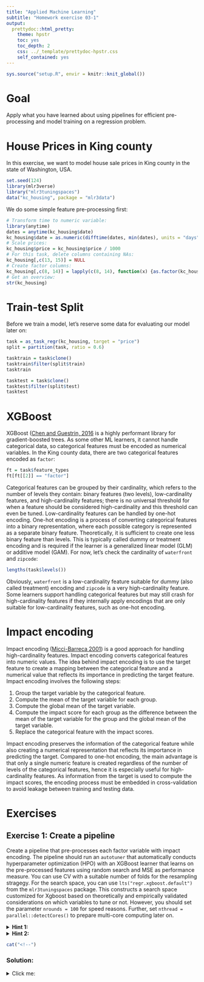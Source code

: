 ```yaml
---
title: "Applied Machine Learning"
subtitle: "Homework exercise 03-1"
output:
  prettydoc::html_pretty:
    theme: hpstr
    toc: yes
    toc_depth: 2
    css: ../_template/prettydoc-hpstr.css
    self_contained: yes
---
```


```r
sys.source("setup.R", envir = knitr::knit_global())
```

# Goal

Apply what you have learned about using pipelines for efficient pre-processing and model training on a regression problem.

# House Prices in King county

In this exercise, we want to model house sale prices in King county in the state of Washington, USA. 

```r
set.seed(124)
library(mlr3verse)
library("mlr3tuningspaces")
data("kc_housing", package = "mlr3data")
```

We do some simple feature pre-processing first:

```r
# Transform time to numeric variable:
library(anytime)
dates = anytime(kc_housing$date)
kc_housing$date = as.numeric(difftime(dates, min(dates), units = "days"))
# Scale prices:
kc_housing$price = kc_housing$price / 1000
# For this task, delete columns containing NAs:
kc_housing[,c(13, 15)] = NULL
# Create factor columns:
kc_housing[,c(8, 14)] = lapply(c(8, 14), function(x) {as.factor(kc_housing[,x])})
# Get an overview:
str(kc_housing)
```

# Train-test Split

Before we train a model, let's reserve some data for evaluating our model later on:

```r
task = as_task_regr(kc_housing, target = "price")
split = partition(task, ratio = 0.6)

tasktrain = task$clone()
tasktrain$filter(split$train)
tasktrain

tasktest = task$clone()
tasktest$filter(split$test)
tasktest
```

# XGBoost

XGBoost ([Chen and Guestrin, 2016](https://dl.acm.org/doi/10.1145/2939672.2939785) is a highly performant library for gradient-boosted trees. As some other ML learners, it cannot handle categorical data, so categorical features must be encoded as numerical variables. In the King county data, there are two categorical features encoded as `factor`:

```r
ft = task$feature_types
ft[ft[[2]] == "factor"]
```

Categorical features can be grouped by their cardinality, which refers to the number of levels they contain: binary features (two levels), low-cardinality features, and high-cardinality features; there is no universal threshold for when a feature should be considered high-cardinality and this threshold can even be tuned. Low-cardinality features can be handled by one-hot encoding. One-hot encoding is a process of converting categorical features into a binary representation, where each possible category is represented as a separate binary feature. Theoretically, it is sufficient to create one less binary feature than levels. This is typically called dummy or treatment encoding and is required if the learner is a generalized linear model (GLM) or additive model (GAM). For now, let's check the cardinality of `waterfront` and `zipcode`:

```r
lengths(task$levels())
```

Obviously, `waterfront` is a low-cardinality feature suitable for dummy (also called treatment) encoding and `zipcode` is a very high-cardinality feature. Some learners support handling categorical features but may still crash for high-cardinality features if they internally apply encodings that are only suitable for low-cardinality features, such as one-hot encoding. 

# Impact encoding

Impact encoding ([Micci-Barreca 2001](https://dl.acm.org/doi/10.1145/507533.507538)) is a good approach for handling high-cardinality features. Impact encoding converts categorical features into numeric values. The idea behind impact encoding is to use the target feature to create a mapping between the categorical feature and a numerical value that reflects its importance in predicting the target feature. Impact encoding involves the following steps:

1. Group the target variable by the categorical feature.
2. Compute the mean of the target variable for each group.
3. Compute the global mean of the target variable.
4. Compute the impact score for each group as the difference between the mean of the target variable for the group and the global mean of the target variable.
5. Replace the categorical feature with the impact scores.

Impact encoding preserves the information of the categorical feature while also creating a numerical representation that reflects its importance in predicting the target. Compared to one-hot encoding, the main advantage is that only a single numeric feature is created regardless of the number of levels of the categorical features, hence it is especially useful for high-cardinality features. As information from the target is used to compute the impact scores, the encoding process must be embedded in cross-validation to avoid leakage between training and testing data.

# Exercises

## Exercise 1: Create a pipeline

Create a pipeline that pre-processes each factor variable with impact encoding. The pipeline should run an `autotuner` that automatically conducts hyperparameter optimization (HPO) with an XGBoost learner that learns on the pre-processed features using random search and MSE as performance measure. You can use CV with a suitable number of folds for the resampling stragegy. For the search space, you can use `lts("regr.xgboost.default")` from the `mlr3tuningspaces` package. This constructs a search space customized for Xgboost based on theoretically and empirically validated considerations on which variables to tune or not. However, you should set the parameter `nrounds = 100` for speed reasons. Further, set `nthread = parallel::detectCores()` to prepare multi-core computing later on.


<details>
  <summary>**Hint 1:**</summary>
  
The pipeline must be embedded in the `autotuner`: the learner supplied to the `autotuner` must include the feature preprocessing and the XGboost learner.

</details>

<details>
  <summary>**Hint 2:**</summary>
  
```r
# Create xgboost learner:
xgb = lrn(...)

# Set search space from mlr3tuningspaces:
xgb_ts = ...

# Set nrounds and nthread:
xgb_ts$... = ....
xgb_ts$... = ....

# Combine xgb_ts with impact encoding:
xgb_ts_impact = as_learner(...)

# Use random search:
tuner = tnr(...)

#Autotuner pipeline component:
at = auto_tuner(
  tuner = ...,
  learner = ...,
  search_space = ...,
  resampling = ...,
  measure = ...,
  term_time = ...) # Maximum allowed time in seconds.

# Combine pipeline:
glrn_xgb_impact = as_learner(...)
glrn_xgb_impact$id = "XGB_enc_impact"
```

</details>

```r
cat("<!--")
```

### Solution:

<details>
<summary>Click me:</summary>

```r
# Create xgboost learner 
xgb = lrn("regr.xgboost")
as.data.table(xgb$param_set$values)

# Set search space from mlr3tuningspaces
xgb_ts = lts(xgb)
as.data.table(xgb_ts$param_set$values)

# Set nrounds and nthread:
xgb_ts$param_set$values$nrounds = 100
xgb_ts$param_set$values$nthread = parallel::detectCores()

# Combine xgb_ts with impact encoding
xgb_ts_impact = as_learner(po("encodeimpact") %>>% xgb_ts)
as.data.table(xgb_ts_impact$param_set$values)

# Use random search:
tuner = tnr("random_search")

# Create auto-tuned xgboost
auto_xgb_impact = auto_tuner(
  tuner = tuner,
  learner = xgb_ts_impact,
  resampling = rsmp("cv", folds = 2),
  measure = msr("regr.mse"),
  term_time = 20
)
```


```r
cat("-->")
```

## Exercise 2: Benchmark a pipeline

Benchmark your impact encoding pipeline from the previous task against a simple one-hot encoding pipeline that uses one-hot encoding for all factor variables. Use the same `autotuner` setup as element for both. Use two-fold CV as resampling strategy for the benchmark. Afterwards, evaluate the benchmark with MSE. Finally, assess the performance via the "untouched test set principle" by training both autotuners on `tasktrain` and evaluate their performance on `tasktest`.


<details>
  <summary>**Hint 1:**</summary>
  
To conduct the benchmark, use `benchmark(benchmark_grid(...))`.

</details>

<details>
  <summary>**Hint 2:**</summary>
  
To conduct performance evaluation, use `$aggregate()` on the benchmark object.

</details>

```r
cat("<!--")
```

### Solution:

<details>
<summary>Click me:</summary>

```r
# Pipeline for One-Hot Encoding only:
auto_xgb_oh = auto_tuner(
  tuner = tuner,
  learner = as_learner(po("encode") %>>% xgb_ts),
  resampling = rsmp("cv", folds = 2),
  measure = msr("regr.mse"),
  term_time = 20
)

# Resampling design for benchmark:
rsmp_cv2 = rsmp("cv", folds = 2)
rsmp_cv2$instantiate(tasktrain)

# Conduct benchmark:
lgr::get_logger("mlr3")$set_threshold("warn")
bmr = benchmark(benchmark_grid(tasktrain, c(auto_xgb_oh, auto_xgb_impact), rsmp_cv2))
```

```r
# Aggregate results:
bmr$aggregate(measure = msr("regr.mse"))[, .(learner_id, regr.mse)]
```

```r
auto_xgb_oh$train(tasktrain)
auto_xgb_impact$train(tasktrain)
```

```r
auto_xgb_oh$predict(tasktest)$score()
auto_xgb_impact$predict(tasktest)$score()
```


```r
cat("-->")
```

# Summary

We learned how to apply pre-processing steps together with tuning to construct refined pipelines for benchmark experiments.
